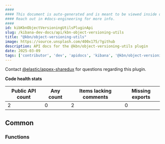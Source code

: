 ```yaml
---
####
#### This document is auto-generated and is meant to be viewed inside our experimental, new docs system.
#### Reach out in #docs-engineering for more info.
####
id: kibKbnObjectVersioningUtilsPluginApi
slug: /kibana-dev-docs/api/kbn-object-versioning-utils
title: "@kbn/object-versioning-utils"
image: https://source.unsplash.com/400x175/?github
description: API docs for the @kbn/object-versioning-utils plugin
date: 2025-03-09
tags: ['contributor', 'dev', 'apidocs', 'kibana', '@kbn/object-versioning-utils']
---
```




Contact [@elastic/appex-sharedux](https://github.com/orgs/elastic/teams/appex-sharedux) for questions regarding this plugin.

**Code health stats**

| Public API count  | Any count | Items lacking comments | Missing exports |
|-------------------|-----------|------------------------|-----------------|
| 2 | 0 | 2 | 0 |

## Common

### Functions
<DocDefinitionList data={kbnObjectVersioningUtilsObj.common.functions}/>

